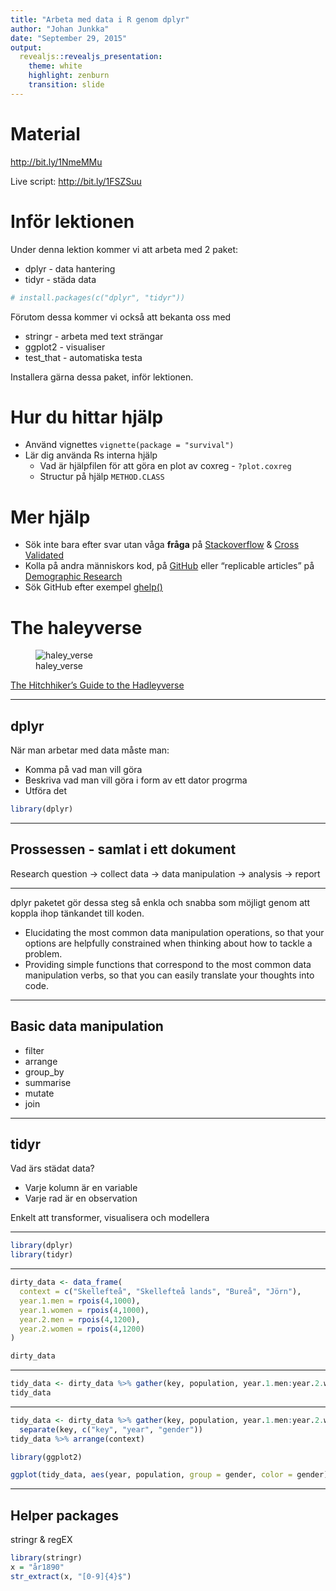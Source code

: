 ```yaml
---
title: "Arbeta med data i R genom dplyr"
author: "Johan Junkka"
date: "September 29, 2015"
output: 
  revealjs::revealjs_presentation:
    theme: white
    highlight: zenburn
    transition: slide
---
```


# Material

[http://bit.ly/1NmeMMu](https://dl.dropboxusercontent.com/u/12260536/ddb_course/intro.html#/)

Live script: [http://bit.ly/1FSZSuu](http://bit.ly/1FSZSuu)

# Inför lektionen

Under denna lektion kommer vi att arbeta med 2 paket:

* dplyr - data hantering
* tidyr - städa data

```r
# install.packages(c("dplyr", "tidyr"))
```

Förutom dessa kommer vi också att bekanta oss med

* stringr - arbeta med text strängar
* ggplot2 - visualiser
* test_that - automatiska testa 

Installera gärna dessa paket, inför lektionen.

# Hur du hittar hjälp

* Använd vignettes `vignette(package = "survival")`
* Lär dig använda Rs interna hjälp 
    * Vad är hjälpfilen för att göra en plot av coxreg - `?plot.coxreg`
    * Structur på hjälp `METHOD.CLASS`

# Mer hjälp

* Sök inte bara efter svar utan våga **fråga** på [Stackoverflow](http://stackoverflow.com/) & [Cross Validated](http://stats.stackexchange.com/)
* Kolla på andra människors kod, på [GitHub](https://github.com/ropensci) eller "replicable articles" på [Demographic Research](http://demographic-research.org/volumes/replicable_articles.htm)
* Sök GitHub efter exempel [ghelp()](https://gist.github.com/hrbrmstr/32e9c140129d7d51db52) 

# The haleyverse

![haley_verse](http://adolfoalvarez.cl/images/hadleyverse.png)

[The Hitchhiker's Guide to the Hadleyverse](http://adolfoalvarez.cl/the-hitchhikers-guide-to-the-hadleyverse/)

---

## dplyr

När man arbetar med data måste man:

* Komma på vad man vill göra
* Beskriva vad man vill göra i form av ett dator progrma
* Utföra det

```r
library(dplyr)
```

----

## Prossessen - samlat i ett dokument

Research question -> collect data -> data manipulation -> analysis -> report

----

dplyr paketet gör dessa steg så enkla och snabba som möjligt genom att koppla ihop tänkandet till koden.


* Elucidating the most common data manipulation operations, so that your options are helpfully constrained when thinking about how to tackle a problem.
* Providing simple functions that correspond to the most common data manipulation verbs, so that you can easily translate your thoughts into code.

--- 

## Basic data manipulation

* filter
* arrange
* group_by
* summarise
* mutate
* join

---

## tidyr

Vad ärs städat data?

* Varje kolumn är en variable
* Varje rad är en observation

Enkelt att transformer, visualisera och modellera

---

```r
library(dplyr)
library(tidyr)
```

---

```r
dirty_data <- data_frame(
  context = c("Skellefteå", "Skellefteå lands", "Bureå", "Jörn"),
  year.1.men = rpois(4,1000),
  year.1.women = rpois(4,1000),
  year.2.men = rpois(4,1200),
  year.2.women = rpois(4,1200)
)

dirty_data
```

---

```r
tidy_data <- dirty_data %>% gather(key, population, year.1.men:year.2.women)
tidy_data
```

---

```r
tidy_data <- dirty_data %>% gather(key, population, year.1.men:year.2.women) %>% 
  separate(key, c("key", "year", "gender"))
tidy_data %>% arrange(context)
```

```r
library(ggplot2)

ggplot(tidy_data, aes(year, population, group = gender, color = gender)) + geom_line() + facet_wrap(~context)
```


---

## Helper packages

stringr & regEX

```r
library(stringr)
x = "år1890"
str_extract(x, "[0-9]{4}$")
```

